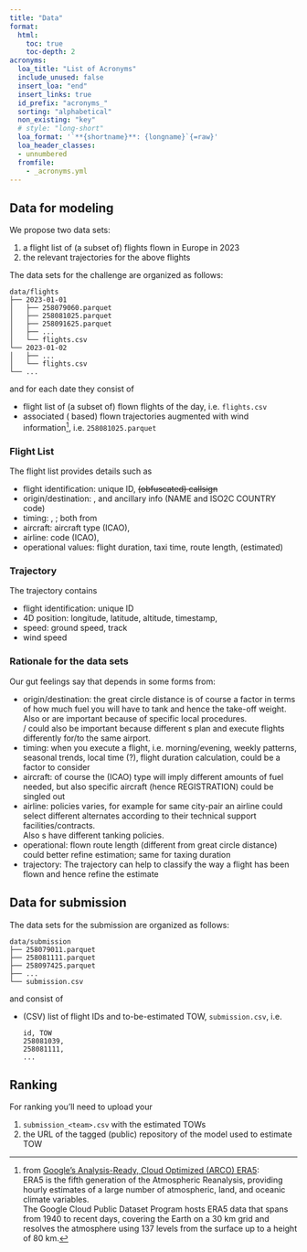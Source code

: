 ```yaml
---
title: "Data"
format:
  html: 
    toc: true
    toc-depth: 2
acronyms:
  loa_title: "List of Acronyms"
  include_unused: false
  insert_loa: "end"
  insert_links: true
  id_prefix: "acronyms_"
  sorting: "alphabetical"
  non_existing: "key"
  # style: "long-short"
  loa_format: '`**{shortname}**: {longname}`{=raw}'
  loa_header_classes:
  - unnumbered
  fromfile:
    - _acronyms.yml
---
```


## Data for modeling

We propose two data sets:

1. a flight list of (a subset of) flights flown in Europe in 2023
1. the relevant trajectories for the above flights

The data sets for the challenge are organized as follows:

```text
data/flights
├── 2023-01-01
│   ├── 258079060.parquet
│   ├── 258081025.parquet
│   ├── 258091625.parquet
│   ├── ...
│   └── flights.csv
└── 2023-01-02
│   ├── ...
│   └── flights.csv
└── ...
```

and for each date they consist of

* flight list of (a subset of) flown flights of the day, i.e. `flights.csv`
* associated (\acr{ADS-B} based) flown trajectories augmented with wind information[^1],
  i.e. `258081025.parquet`

[^1]: from [Google's Analysis-Ready, Cloud Optimized (ARCO) ERA5][google-era5]:  
ERA5 is the fifth generation of the [\acr{ECMWF}][ecmwf]
Atmospheric Reanalysis, providing hourly estimates of a large number of atmospheric, land, and oceanic climate variables.  
The Google Cloud Public Dataset Program hosts ERA5 data that spans from 1940 to recent days,
covering the Earth on a 30 km grid and resolves the atmosphere using 137 levels from
the surface up to a height of 80 km.

[google-era5]: <https://cloud.google.com/storage/docs/public-datasets/era5> "Google's ERA5"
[ecmwf]: <https://www.ecmwf.int/>



### Flight List
The flight list provides details such as

* flight identification: unique ID, ~~(obfuscated) callsign~~
* origin/destination: \acr{ADEP}, \acr{ADES} and ancillary info (NAME and ISO2C COUNTRY code)
* timing: \acr{AOBT}, \acr{ARVT}; both from \acr{NM}
* aircraft: aircraft type (ICAO), \acr{WTC}
* airline: \acr{AO} code (ICAO), 
* operational values: flight duration, taxi time, route length, (estimated) \acr{TOW}

### Trajectory
The trajectory contains

* flight identification: unique ID
* 4D position: longitude, latitude, altitude, timestamp, 
* speed: ground speed, track
* wind speed



### Rationale for the data sets

Our gut feelings say that \acr{ATOW} depends in some forms from:

* origin/destination: the great circle distance is of course a factor in terms of how much fuel
  you will have to tank and hence the take-off weight.  
  Also \acr{ADEP} or \acr{ADES} are important because of specific local procedures.  
  \acr{ADEP}/\acr{ADES} could also be important because different
  \acr{AO}s plan and execute flights differently for/to the same airport.
* timing: when you execute a flight, i.e. morning/evening, weekly patterns, seasonal trends, local time (?),
  flight duration calculation, could be a factor to consider
* aircraft: of course the (ICAO) type will imply different amounts of fuel needed, but also specific
  aircraft (hence REGISTRATION) could be singled out
* airline: policies varies, for example for same city-pair an airline could select different
  alternates according to their technical support facilities/contracts.  
  Also \acr{AO}s have different tanking policies.
* operational: flown route length (different from great circle distance) could better refine
  \acr{ATOW} estimation; same for taxing duration
* trajectory: The \acr{ADS-B} trajectory can help to classify the way a flight has been flown and
  hence refine the \acr{ATOW} estimate


## Data for submission

The data sets for the submission are organized as follows:

```text
data/submission
├── 258079011.parquet
├── 258081111.parquet
├── 258097425.parquet
├── ...
└── submission.csv

```

and consist of 

* (CSV) list of flight IDs and to-be-estimated TOW, `submission.csv`, i.e.
  ```
  id, TOW
  258081039,
  258081111,
  ...
  ```

## Ranking
For ranking you'll need to upload your

1. `submission_<team>.csv` with the estimated TOWs
2. the URL of the tagged (public) repository of the model used to estimate TOW
